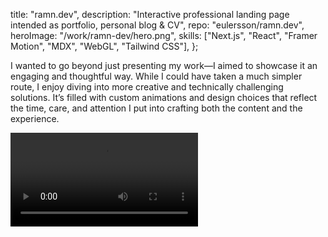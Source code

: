   title: "ramn.dev",
  description:
    "Interactive professional landing page intended as portfolio, personal blog & CV",
  repo: "eulersson/ramn.dev",
  heroImage: "/work/ramn-dev/hero.png",
  skills: ["Next.js", "React", "Framer Motion", "MDX", "WebGL", "Tailwind CSS"],
};

I wanted to go beyond just presenting my work—I aimed to showcase it an engaging
and thoughtful way. While I could have taken a much simpler route, I enjoy
diving into more creative and technically challenging solutions. It’s filled
with custom animations and design choices that reflect the time, care,
and attention I put into crafting both the content and the experience.

<Video
  src="/work/ramn-dev/demo-rest.webm"
  previewSrc="/work/ramn-dev/demo-preview.webm"
/>
